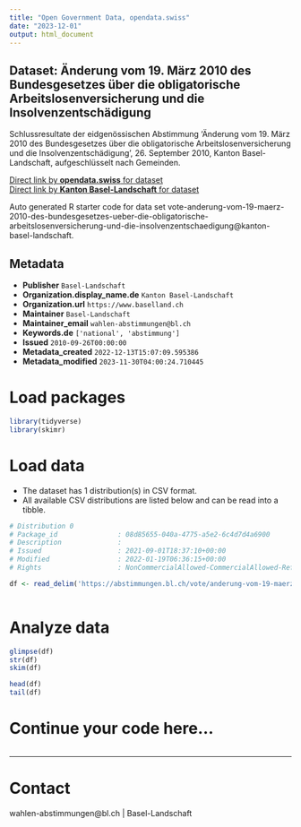 ```yaml
---
title: "Open Government Data, opendata.swiss"
date: "2023-12-01"
output: html_document
---
```


## Dataset: Änderung vom 19. März 2010 des Bundesgesetzes über die obligatorische Arbeitslosenversicherung und die Insolvenzentschädigung

Schlussresultate der eidgenössischen Abstimmung 'Änderung vom 19. März 2010 des Bundesgesetzes über die obligatorische Arbeitslosenversicherung und die Insolvenzentschädigung', 26. September 2010, Kanton Basel-Landschaft, aufgeschlüsselt nach Gemeinden.

[Direct link by **opendata.swiss** for dataset](https://opendata.swiss/de/dataset/anderung-vom-19-marz-2010-des-bundesgesetzes-uber-die-obligatorische-arbeitslosenversicherung-u)<br>
[Direct link by **Kanton Basel-Landschaft** for dataset](https://abstimmungen.bl.ch/vote/anderung-vom-19-maerz-2010-des-bundesgesetzes-ueber-die-obligatorische-arbeitslosenversicherung-und-die-insolvenzentschaedigung/data)

Auto generated R starter code for data set vote-anderung-vom-19-maerz-2010-des-bundesgesetzes-ueber-die-obligatorische-arbeitslosenversicherung-und-die-insolvenzentschaedigung@kanton-basel-landschaft.

## Metadata

- **Publisher** `Basel-Landschaft`
- **Organization.display_name.de** `Kanton Basel-Landschaft`
- **Organization.url** `https://www.baselland.ch`
- **Maintainer** `Basel-Landschaft`
- **Maintainer_email** `wahlen-abstimmungen@bl.ch`
- **Keywords.de** `['national', 'abstimmung']`
- **Issued** `2010-09-26T00:00:00`
- **Metadata_created** `2022-12-13T15:07:09.595386`
- **Metadata_modified** `2023-11-30T04:00:24.710445`


# Load packages

```r

library(tidyverse)
library(skimr)

```

# Load data

-   The dataset has 1 distribution(s) in CSV format.
-   All available CSV distributions are listed below and can be read into a tibble.

```r

# Distribution 0
# Package_id               : 08d85655-040a-4775-a5e2-6c4d7d4a6900
# Description              : 
# Issued                   : 2021-09-01T18:37:10+00:00
# Modified                 : 2022-01-19T06:36:15+00:00
# Rights                   : NonCommercialAllowed-CommercialAllowed-ReferenceRequired

df <- read_delim('https://abstimmungen.bl.ch/vote/anderung-vom-19-maerz-2010-des-bundesgesetzes-ueber-die-obligatorische-arbeitslosenversicherung-und-die-insolvenzentschaedigung/data-csv')



```

# Analyze data

```r

glimpse(df)
str(df)
skim(df)

head(df)
tail(df)

```

# Continue your code here...

```r

```

------------------------------------------------------------------------

# Contact

wahlen-abstimmungen@bl.ch | Basel-Landschaft
